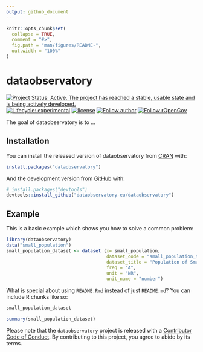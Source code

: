 ```yaml
---
output: github_document
---
```


<!-- README.md is generated from README.Rmd. Please edit that file -->

```r
knitr::opts_chunk$set(
  collapse = TRUE,
  comment = "#>",
  fig.path = "man/figures/README-",
  out.width = "100%"
)
```

# dataobservatory

<!-- badges: start -->
[![Project Status: Active. The project has reached a stable, usable state and is being actively developed.](https://www.repostatus.org/badges/latest/active.svg)](https://www.repostatus.org/#active)
[![Lifecycle: experimental](https://img.shields.io/badge/lifecycle-experimental-orange.svg)](https://lifecycle.r-lib.org/articles/stages.html#experimental)
[![license](https://img.shields.io/badge/license-GPL--3-blue.svg)](https://www.gnu.org/licenses/gpl-3.0.en.html)
[![Follow author](https://img.shields.io/twitter/follow/antaldaniel.svg?style=social)](https://twitter.com/intent/follow?screen_name=antaldaniel)
[![Follow rOpenGov](https://img.shields.io/twitter/follow/ropengov.svg?style=social)](https://twitter.com/intent/follow?screen_name=ropengov)
<!-- badges: end -->

The goal of dataobservatory is to ...

## Installation

You can install the released version of dataobservatory from [CRAN](https://CRAN.R-project.org) with:

``` r
install.packages("dataobservatory")
```

And the development version from [GitHub](https://github.com/) with:

``` r
# install.packages("devtools")
devtools::install_github("dataobservatory-eu/dataobservatory")
```
## Example

This is a basic example which shows you how to solve a common problem:

```r
library(dataobservatory)
data("small_population")
small_population_dataset <- dataset (x= small_population,
                                     dataset_code = "small_population_total",
                                     dataset_title = "Population of Small European Countries",
                                     freq = "A",
                                     unit = "NR",
                                     unit_name = "number")
```

What is special about using `README.Rmd` instead of just `README.md`? You can include R chunks like so:

```r
small_population_dataset
```

```r
summary(small_population_dataset)
``````



Please note that the `dataobservatory` project is released with a [Contributor Code of Conduct](https://www.contributor-covenant.org/version/2/0/code_of_conduct/). By contributing to this project, you agree to abide by its terms.

